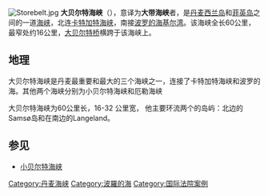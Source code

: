 {{Location map
 |Denmark
 |label=大贝尔特海峡
 |lon_dir=E
 |lat_dir=N
 |lat_deg=55|lat_min=19
 |lon_deg=11|lon_min=0
 |position=bottom
 |width=250
 |float=right
 |mark=Cercle rouge 100%.svg
 |marksize=20
 |caption=大贝尔特海峡(Storebælt)是[[丹麦|丹麦]][[西兰岛|西兰岛]]和[[菲英岛|菲英岛]]之间的一道[[海峡|海峡]]
}}
[[File:Storebelt.jpg|thumb]]
'''大贝尔特海峡'''（{{lang-da|'''Storebælt'''}}），意译为'''大带海峡'''者，是[[丹麦|丹麦]][[西兰岛|西兰岛]]和[[菲英岛|菲英岛]]之间的一道[[海峡|海峡]]，北连[[卡特加特海峡|卡特加特海峡]]，南接[[波罗的海|波罗的海]][[基尔湾|基尔湾]]。该海峡全长60公里，最窄处约16公里，[[大贝尔特桥|大贝尔特桥]]横跨于该海峡上。

== 地理 ==
大贝尔特海峡是丹麦最重要和最大的三个海峡之一，连接了卡特加特海峡和波罗的海。其他两个海峡分别为小贝尔特海峡和厄勒海峡

大贝尔特海峡为60公里长，16-32 公里宽， 他主要环流两个的岛屿：北边的Samsø岛和在南边的Langeland。

== 参见 ==
* [[小贝尔特海峡|小贝尔特海峡]]
{{DEFAULTSORT:Storebælt}}
[[Category:丹麦海峡|Category:丹麦海峡]]
[[Category:波羅的海|Category:波羅的海]]
[[Category:国际法院案例|Category:国际法院案例]]